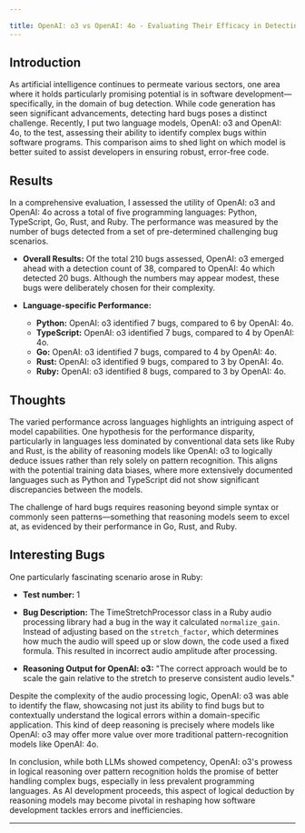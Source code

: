 ```yaml
---

title: OpenAI: o3 vs OpenAI: 4o - Evaluating Their Efficacy in Detecting Hard Bugs in Software
---
```


## Introduction

As artificial intelligence continues to permeate various sectors, one area where it holds particularly promising potential is in software development—specifically, in the domain of bug detection. While code generation has seen significant advancements, detecting hard bugs poses a distinct challenge. Recently, I put two language models, OpenAI: o3 and OpenAI: 4o, to the test, assessing their ability to identify complex bugs within software programs. This comparison aims to shed light on which model is better suited to assist developers in ensuring robust, error-free code.

## Results

In a comprehensive evaluation, I assessed the utility of OpenAI: o3 and OpenAI: 4o across a total of five programming languages: Python, TypeScript, Go, Rust, and Ruby. The performance was measured by the number of bugs detected from a set of pre-determined challenging bug scenarios.

- **Overall Results:** Of the total 210 bugs assessed, OpenAI: o3 emerged ahead with a detection count of 38, compared to OpenAI: 4o which detected 20 bugs. Although the numbers may appear modest, these bugs were deliberately chosen for their complexity.

- **Language-specific Performance:**
  - **Python:** OpenAI: o3 identified 7 bugs, compared to 6 by OpenAI: 4o.
  - **TypeScript:** OpenAI: o3 identified 7 bugs, compared to 4 by OpenAI: 4o.
  - **Go:** OpenAI: o3 identified 7 bugs, compared to 4 by OpenAI: 4o.
  - **Rust:** OpenAI: o3 identified 9 bugs, compared to 3 by OpenAI: 4o.
  - **Ruby:** OpenAI: o3 identified 8 bugs, compared to 3 by OpenAI: 4o.

## Thoughts

The varied performance across languages highlights an intriguing aspect of model capabilities. One hypothesis for the performance disparity, particularly in languages less dominated by conventional data sets like Ruby and Rust, is the ability of reasoning models like OpenAI: o3 to logically deduce issues rather than rely solely on pattern recognition. This aligns with the potential training data biases, where more extensively documented languages such as Python and TypeScript did not show significant discrepancies between the models.

The challenge of hard bugs requires reasoning beyond simple syntax or commonly seen patterns—something that reasoning models seem to excel at, as evidenced by their performance in Go, Rust, and Ruby.

## Interesting Bugs

One particularly fascinating scenario arose in Ruby:

- **Test number:** 1
- **Bug Description:** The TimeStretchProcessor class in a Ruby audio processing library had a bug in the way it calculated `normalize_gain`. Instead of adjusting based on the `stretch_factor`, which determines how much the audio will speed up or slow down, the code used a fixed formula. This resulted in incorrect audio amplitude after processing.

- **Reasoning Output for OpenAI: o3:** "The correct approach would be to scale the gain relative to the stretch to preserve consistent audio levels."

Despite the complexity of the audio processing logic, OpenAI: o3 was able to identify the flaw, showcasing not just its ability to find bugs but to contextually understand the logical errors within a domain-specific application. This kind of deep reasoning is precisely where models like OpenAI: o3 may offer more value over more traditional pattern-recognition models like OpenAI: 4o.

In conclusion, while both LLMs showed competency, OpenAI: o3's prowess in logical reasoning over pattern recognition holds the promise of better handling complex bugs, especially in less prevalent programming languages. As AI development proceeds, this aspect of logical deduction by reasoning models may become pivotal in reshaping how software development tackles errors and inefficiencies.

---
